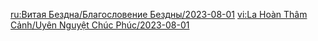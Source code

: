 {{Blessing of the Abyssal Moon
|name       = Shifting
|phase      = Waxing
|image      = Spiral Abyss Blessing 69.png
|details    = <li>When a character loses or restores HP, all party members will gain {{Color|bp|7.5% increased ATK}} for 10s. This effect can be triggered once every 0.1s. Max 4 stacks. Each stack will be counted independently.</li>
|time_start = 2023-08-01 04:00:00
|time_end   = 2023-08-16 03:59:59
}}
<noinclude>
<!-- interwikis -->
[[ru:Витая Бездна/Благословение Бездны/2023-08-01]]
[[vi:La Hoàn Thâm Cảnh/Uyên Nguyệt Chúc Phúc/2023-08-01]]
</noinclude>